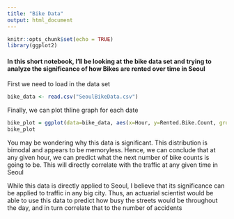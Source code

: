 ```yaml
---
title: "Bike Data"
output: html_document
---
```


```r
knitr::opts_chunk$set(echo = TRUE)
library(ggplot2)
```

#### In this short notebook, I'll be looking at the bike data set and trying to analyze the significance of how Bikes are rented over time in Seoul


First we need to load in the data set
```r
bike_data <- read.csv("SeoulBikeData.csv")
```

Finally, we can plot thline graph for each date
```r
bike_plot = ggplot(data=bike_data, aes(x=Hour, y=Rented.Bike.Count, group=Date)) + geom_line() + xlab("Hour") + ylab("Bike Count")
bike_plot
```



You may be wondering why this data is significant. This distribution is bimodal and appears to be memoryless. Hence, we can conclude that at any given hour, we can predict what the next number of bike counts is going to be. This will directly correlate with the traffic at any given time in Seoul

While this data is directly applied to Seoul, I believe that its significance can be applied to traffic in any big city. Thus, an actuarial scientist would be able to use this data to predict how busy the streets would be throughout the day, and in turn correlate that to the number of accidents
